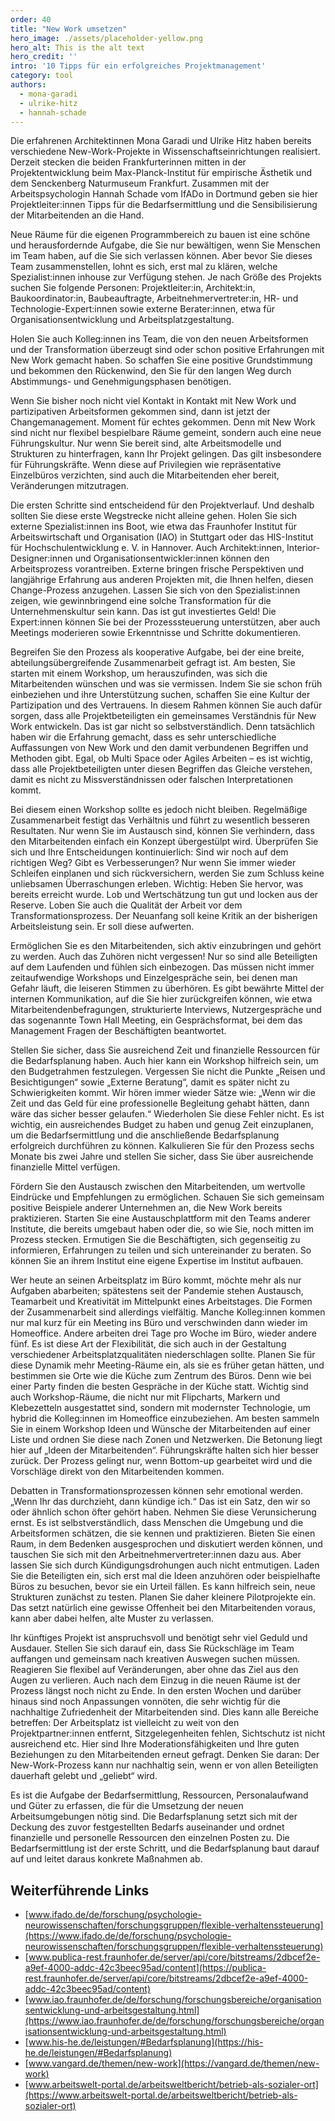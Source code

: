 ---
order: 40
title: "New Work umsetzen"
hero_image: ./assets/placeholder-yellow.png
hero_alt: This is the alt text
hero_credit: ''
intro: '10 Tipps für ein erfolgreiches Projektmanagement'
category: tool
authors:
  - mona-garadi
  - ulrike-hitz
  - hannah-schade
---

Die erfahrenen Architektinnen Mona Garadi und Ulrike Hitz haben bereits verschiedene New-Work-Projekte in Wissenschaftseinrichtungen realisiert. Derzeit stecken die beiden Frankfurterinnen mitten in der Projektentwicklung beim Max-Planck-Institut für empirische Ästhetik und dem Senckenberg Naturmuseum Frankfurt. Zusammen mit der Arbeitspsychologin Hannah Schade vom IfADo in Dortmund geben sie hier Projektleiter:innen Tipps für die Bedarfsermittlung und die Sensibilisierung der Mitarbeitenden an die Hand.

<Listicle>
<ListicleItem title="Finden Sie Ihr Team!">

Neue Räume für die eigenen Programmbereich zu bauen ist eine schöne und herausfordernde Aufgabe, die Sie nur bewältigen, wenn Sie Menschen im Team haben, auf die Sie sich verlassen können. Aber bevor Sie dieses Team zusammenstellen, lohnt es sich, erst mal zu klären, welche Spezialist:innen inhouse zur Verfügung stehen. Je nach Größe des Projekts suchen Sie folgende Personen: Projektleiter:in, Architekt:in, Baukoordinator:in, Baubeauftragte, Arbeitnehmervertreter:in, HR- und Technologie-Expert:innen sowie externe Berater:innen, etwa für Organisationsentwicklung und Arbeitsplatzgestaltung.

Holen Sie auch Kolleg:innen ins Team, die von den neuen Arbeitsformen und der Transformation überzeugt sind oder schon positive Erfahrungen mit New Work gemacht haben. So schaffen Sie eine positive Grundstimmung und bekommen den Rückenwind, den Sie für den langen Weg durch Abstimmungs- und Genehmigungsphasen benötigen.

</ListicleItem>
<ListicleItem title="Leben Sie New Work von Anfang an!">

Wenn Sie bisher noch nicht viel Kontakt in Kontakt mit New Work und partizipativen Arbeitsformen gekommen sind, dann ist jetzt der <Term t="changemanagement">Changemanagement.</Term> Moment für echtes gekommen. Denn mit New Work sind nicht nur flexibel bespielbare Räume gemeint, sondern auch eine neue Führungskultur. Nur wenn Sie bereit sind, alte Arbeitsmodelle und Strukturen zu hinterfragen, kann Ihr Projekt gelingen. Das gilt insbesondere für Führungskräfte. Wenn diese auf Privilegien wie repräsentative Einzelbüros verzichten, sind auch die Mitarbeitenden eher bereit, Veränderungen mitzutragen.

</ListicleItem>
<ListicleItem title="Lassen Sie sich beraten!">

Die ersten Schritte sind entscheidend für den Projektverlauf. Und deshalb sollten Sie diese erste Wegstrecke nicht alleine gehen. Holen Sie sich externe Spezialist:innen ins Boot, wie etwa das Fraunhofer Institut für Arbeitswirtschaft und Organisation (IAO) in Stuttgart oder das HIS-Institut für Hochschulentwicklung e. V. in Hannover. Auch Architekt:innen, Interior-Designer:innen und Organisationsentwickler:innen können den Arbeitsprozess vorantreiben. Externe bringen frische Perspektiven und langjährige Erfahrung aus anderen Projekten mit, die Ihnen helfen, diesen Change-Prozess anzugehen. Lassen Sie sich von den Spezialist:innen zeigen, wie gewinnbringend eine solche Transformation für die Unternehmenskultur sein kann. Das ist gut investiertes Geld! Die Expert:innen können Sie bei der Prozesssteuerung unterstützen, aber auch Meetings moderieren sowie Erkenntnisse und Schritte dokumentieren.

</ListicleItem>
<ListicleItem title="Arbeiten Sie kooperativ!">

Begreifen Sie den Prozess als kooperative Aufgabe, bei der eine breite, abteilungsübergreifende Zusammenarbeit gefragt ist. Am besten, Sie starten mit einem Workshop, um herauszufinden, was sich die Mitarbeitenden wünschen und was sie vermissen. Indem Sie sie schon früh einbeziehen und ihre Unterstützung suchen, schaffen Sie eine Kultur der Partizipation und des Vertrauens. In diesem Rahmen können Sie auch dafür sorgen, dass alle Projektbeteiligten ein gemeinsames Verständnis für New Work entwickeln. Das ist gar nicht so selbstverständlich. Denn tatsächlich haben wir die Erfahrung gemacht, dass es sehr unterschiedliche Auffassungen von New Work und den damit verbundenen Begriffen und Methoden gibt. Egal, ob <Term t='multi-space'>Multi Space</Term> oder Agiles Arbeiten – es ist wichtig, dass alle Projektbeteiligten unter diesen Begriffen das Gleiche verstehen, damit es nicht zu Missverständnissen oder falschen Interpretationen kommt.

Bei diesem einen Workshop sollte es jedoch nicht bleiben. Regelmäßige Zusammenarbeit festigt das Verhältnis und führt zu wesentlich besseren Resultaten. Nur wenn Sie im Austausch sind, können Sie verhindern, dass den Mitarbeitenden einfach ein Konzept übergestülpt wird. Überprüfen Sie sich und Ihre Entscheidungen kontinuierlich: Sind wir noch auf dem richtigen Weg? Gibt es Verbesserungen? Nur wenn Sie immer wieder Schleifen einplanen und sich rückversichern, werden Sie zum Schluss keine unliebsamen Überraschungen erleben. Wichtig: Heben Sie hervor, was bereits erreicht wurde. Lob und Wertschätzung tun gut und locken aus der Reserve. Loben Sie auch die Qualität der Arbeit vor dem Transformationsprozess. Der Neuanfang soll keine Kritik an der bisherigen Arbeitsleistung sein. Er soll diese aufwerten.

</ListicleItem>
<ListicleItem title="Bleiben Sie im Gespräch!">

Ermöglichen Sie es den Mitarbeitenden, sich aktiv einzubringen und gehört zu werden. Auch das Zuhören nicht vergessen! Nur so sind alle Beteiligten auf dem Laufenden und fühlen sich einbezogen. Das müssen nicht immer zeitaufwendige Workshops und Einzelgespräche sein, bei denen man Gefahr läuft, die leiseren Stimmen zu überhören. Es gibt bewährte Mittel der internen Kommunikation, auf die Sie hier zurückgreifen können, wie etwa Mitarbeitendenbefragungen, strukturierte Interviews, Nutzergespräche und das sogenannte Town Hall Meeting, ein Gesprächsformat, bei dem das Management Fragen der Beschäftigten beantwortet.

</ListicleItem>
<ListicleItem title='Planen Sie ausreichend Zeit und Budget ein!'>

Stellen Sie sicher, dass Sie ausreichend Zeit und finanzielle Ressourcen für die Bedarfsplanung haben. Auch hier kann ein Workshop hilfreich sein, um den Budgetrahmen festzulegen. Vergessen Sie nicht die Punkte „Reisen und Besichtigungen“ sowie „Externe Beratung“, damit es später nicht zu Schwierigkeiten kommt. Wir hören immer wieder Sätze wie: „Wenn wir die Zeit und das Geld für eine professionelle Begleitung gehabt hätten, dann wäre das sicher besser gelaufen.“ Wiederholen Sie diese Fehler nicht. Es ist wichtig, ein ausreichendes Budget zu haben und genug Zeit einzuplanen, um die Bedarfsermittlung und die anschließende Bedarfsplanung erfolgreich durchführen zu können. Kalkulieren Sie für den Prozess sechs Monate bis zwei Jahre und stellen Sie sicher, dass Sie über ausreichende finanzielle Mittel verfügen.

</ListicleItem>
<ListicleItem title='Inspirieren und inspirieren lassen!'>

Fördern Sie den Austausch zwischen den Mitarbeitenden, um wertvolle Eindrücke und Empfehlungen zu ermöglichen. Schauen Sie sich gemeinsam positive Beispiele anderer Unternehmen an, die New Work bereits praktizieren. Starten Sie eine Austauschplattform mit den Teams anderer Institute, die bereits umgebaut haben oder die, so wie Sie, noch mitten im Prozess stecken. Ermutigen Sie die Beschäftigten, sich gegenseitig zu informieren, Erfahrungen zu teilen und sich untereinander zu beraten. So können Sie an ihrem Institut eine eigene Expertise im Institut aufbauen.

</ListicleItem>
<ListicleItem title='Bringen Sie Bedürfnisse und Räume in Einklang!'>

Wer heute an seinen Arbeitsplatz im Büro kommt, möchte mehr als nur Aufgaben abarbeiten; spätestens seit der Pandemie stehen Austausch, Teamarbeit und Kreativität im Mittelpunkt eines Arbeitstages. Die Formen der Zusammenarbeit sind allerdings vielfältig. Manche Kolleg:innen kommen nur mal kurz für ein Meeting ins Büro und verschwinden dann wieder im Homeoffice. Andere arbeiten drei Tage pro Woche im Büro, wieder andere fünf. Es ist diese Art der Flexibilität, die sich auch in der Gestaltung verschiedener Arbeitsplatzqualitäten niederschlagen sollte. Planen Sie für diese Dynamik mehr Meeting-Räume ein, als sie es früher getan hätten, und bestimmen sie Orte wie die Küche zum Zentrum des Büros. Denn wie bei einer Party finden die besten Gespräche in der Küche statt. Wichtig sind auch Workshop-Räume, die nicht nur mit Flipcharts, Markern und Klebezetteln ausgestattet sind, sondern mit modernster Technologie, um hybrid die Kolleg:innen im Homeoffice einzubeziehen. Am besten sammeln Sie in einem Workshop Ideen und Wünsche der Mitarbeitenden auf einer Liste und ordnen Sie diese nach Zonen und Netzwerken. Die Betonung liegt hier auf „Ideen der Mitarbeitenden“. Führungskräfte halten sich hier besser zurück. Der Prozess gelingt nur, wenn <Term t='bottom-up'>Bottom-up</Term> gearbeitet wird und die Vorschläge direkt von den Mitarbeitenden kommen.

</ListicleItem>
<ListicleItem title='Nehmen Sie Bedenken im Team ernst!'>

Debatten in Transformationsprozessen können sehr emotional werden. „Wenn Ihr das durchzieht, dann kündige ich.“ Das ist ein Satz, den wir so oder ähnlich schon öfter gehört haben. Nehmen Sie diese Verunsicherung ernst. Es ist selbstverständlich, dass Menschen die Umgebung und die Arbeitsformen schätzen, die sie kennen und praktizieren. Bieten Sie einen Raum, in dem Bedenken ausgesprochen und diskutiert werden können, und tauschen Sie sich mit den Arbeitnehmervertreter:innen dazu aus. Aber lassen Sie sich durch Kündigungsdrohungen auch nicht entmutigen. Laden Sie die Beteiligten ein, sich erst mal die Ideen anzuhören oder beispielhafte Büros zu besuchen, bevor sie ein Urteil fällen.
Es kann hilfreich sein, neue Strukturen zunächst zu testen. Planen Sie daher kleinere Pilotprojekte ein. Das setzt natürlich eine gewisse Offenheit bei den Mitarbeitenden voraus, kann aber dabei helfen, alte Muster zu verlassen.

</ListicleItem>
<ListicleItem title='Bleiben Sie am Ball!'>

Ihr künftiges Projekt ist anspruchsvoll und benötigt sehr viel Geduld und Ausdauer. Stellen Sie sich darauf ein, dass Sie Rückschläge im Team auffangen und gemeinsam nach kreativen Auswegen suchen müssen. Reagieren Sie flexibel auf Veränderungen, aber ohne das Ziel aus den Augen zu verlieren. Auch nach dem Einzug in die neuen Räume ist der Prozess längst noch nicht zu Ende. In den ersten Wochen und darüber hinaus sind  noch Anpassungen vonnöten, die sehr wichtig für die nachhaltige Zufriedenheit der Mitarbeitenden sind. Dies kann alle Bereiche betreffen: Der Arbeitsplatz ist vielleicht zu weit von den Projektpartner:innen entfernt, Sitzgelegenheiten fehlen, Sichtschutz ist nicht ausreichend etc. Hier sind Ihre Moderationsfähigkeiten und Ihre guten Beziehungen zu den Mitarbeitenden erneut gefragt. Denken Sie daran: Der New-Work-Prozess kann nur nachhaltig sein, wenn er von allen Beteiligten dauerhaft gelebt und „geliebt“ wird.

</ListicleItem>
</Listicle>

<Callout title="Bedarfsermittlung und -planung">

Es ist die Aufgabe der Bedarfsermittlung, Ressourcen, Personalaufwand und Güter zu erfassen, die für die Umsetzung der neuen Arbeitsumgebungen nötig sind. Die Bedarfsplanung setzt sich mit der Deckung des zuvor festgestellten Bedarfs auseinander und ordnet finanzielle und personelle Ressourcen den einzelnen Posten zu. Die Bedarfsermittlung ist der erste Schritt, und die Bedarfsplanung baut darauf auf und leitet daraus konkrete Maßnahmen ab.

</Callout>

## Weiterführende Links

- [www.ifado.de/de/forschung/psychologie-neurowissenschaften/forschungsgruppen/flexible-verhaltenssteuerung](https://www.ifado.de/de/forschung/psychologie-neurowissenschaften/forschungsgruppen/flexible-verhaltenssteuerung)
- [www.publica-rest.fraunhofer.de/server/api/core/bitstreams/2dbcef2e-a9ef-4000-addc-42c3beec95ad/content](https://publica-rest.fraunhofer.de/server/api/core/bitstreams/2dbcef2e-a9ef-4000-addc-42c3beec95ad/content)
- [www.iao.fraunhofer.de/de/forschung/forschungsbereiche/organisationsentwicklung-und-arbeitsgestaltung.html](https://www.iao.fraunhofer.de/de/forschung/forschungsbereiche/organisationsentwicklung-und-arbeitsgestaltung.html)
- [www.his-he.de/leistungen/#Bedarfsplanung](https://his-he.de/leistungen/#Bedarfsplanung)
- [www.vangard.de/themen/new-work](https://vangard.de/themen/new-work)
- [www.arbeitswelt-portal.de/arbeitsweltbericht/betrieb-als-sozialer-ort](https://www.arbeitswelt-portal.de/arbeitsweltbericht/betrieb-als-sozialer-ort)
